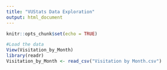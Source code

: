 ```yaml
---
title: "VUStats Data Exploration"
output: html_document
---
```


```r
knitr::opts_chunk$set(echo = TRUE)
```

```r

#Load the data
View(Visitation_by_Month)
library(readr)
Visitation_by_Month <- read_csv("Visitation by Month.csv")
```
```r


```

